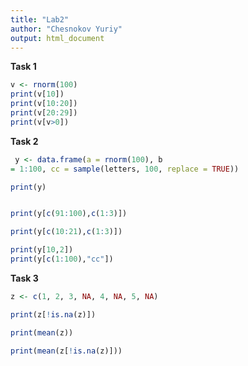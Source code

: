 ```yaml
---
title: "Lab2"
author: "Chesnokov Yuriy"
output: html_document
---
```



**Task 1**


```r
v <- rnorm(100)
print(v[10])
print(v[10:20])
print(v[20:29])
print(v[v>0])
```


**Task 2**


```r
 y <- data.frame(a = rnorm(100), b
= 1:100, cc = sample(letters, 100, replace = TRUE))

print(y)


print(y[c(91:100),c(1:3)])

print(y[c(10:21),c(1:3)])

print(y[10,2])
print(y[c(1:100),"cc"])

```


**Task 3**


```r
z <- c(1, 2, 3, NA, 4, NA, 5, NA)

print(z[!is.na(z)])

print(mean(z))

print(mean(z[!is.na(z)]))
```